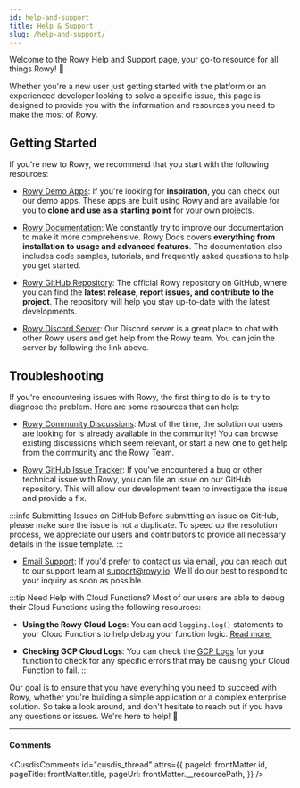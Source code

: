 ```yaml
---
id: help-and-support
title: Help & Support
slug: /help-and-support/
---
```



Welcome to the Rowy Help and Support page, your go-to resource for all things Rowy! 🌟

Whether you're a new user just getting started with the platform or an experienced developer looking to solve a specific issue, this page is designed to provide you with the information and resources you need to make the most of Rowy.

## Getting Started

If you're new to Rowy, we recommend that you start with the following resources:

- [Rowy Demo Apps](https://demo.rowy.io/): If you're looking for **inspiration**, you can check out our demo apps. These apps are built using Rowy and are available for you to **clone and use as a starting point** for your own projects.

- [Rowy Documentation](https://docs.rowy.io/): We constantly try to improve our documentation to make it more comprehensive. Rowy Docs covers **everything from installation to usage and advanced features**. The documentation also includes code samples, tutorials, and frequently asked questions to help you get started.

- [Rowy GitHub Repository](https://github.com/rowyio/rowy): The official Rowy repository on GitHub, where you can find the **latest release, report issues, and contribute to the project**. The repository will help you stay up-to-date with the latest developments.

- [Rowy Discord Server](https://discord.com/invite/B8yAD5PDX4): Our Discord server is a great place to chat with other Rowy users and get help from the Rowy team. You can join the server by following the link above.


## Troubleshooting

If you're encountering issues with Rowy, the first thing to do is to try to diagnose the problem. Here are some resources that can help:

- [Rowy Community Discussions](https://github.com/rowyio/rowy/discussions): Most of the time, the solution our users are looking for is already available in the community! You can browse existing discussions which seem relevant, or start a new one to get help from the community and the Rowy Team.

- [Rowy GitHub Issue Tracker](https://github.com/rowyio/rowy/issues): If you've encountered a bug or other technical issue with Rowy, you can file an issue on our GitHub repository. This will allow our development team to investigate the issue and provide a fix.

:::info Submitting Issues on GitHub
Before submitting an issue on GitHub, please make sure the issue is not a duplicate. To speed up the resolution process, we appreciate our users and contributors to provide all necessary details in the issue template.
:::

- [Email Support](mailto:support@rowy.io): If you'd prefer to contact us via email, you can reach out to our support team at support@rowy.io. We'll do our best to respond to your inquiry as soon as possible.

:::tip Need Help with Cloud Functions?
Most of our users are able to debug their Cloud Functions using the following resources:
- **Using the Rowy Cloud Logs**: You can add `logging.log()` statements to your Cloud Functions to help debug your function logic. [Read more.](https://docs.rowy.io/cloud-logs)

- **Checking GCP Cloud Logs**: You can check the [GCP Logs](https://console.cloud.google.com/logs) for your function to check for any specific errors that may be causing your Cloud Function to fail.
:::


Our goal is to ensure that you have everything you need to succeed with Rowy, whether you're building a simple application or a complex enterprise solution. So take a look around, and don't hesitate to reach out if you have any questions or issues. We're here to help! 🙌

<hr />

#### Comments

<CusdisComments
  id="cusdis_thread"
  attrs={{
    pageId: frontMatter.id,
    pageTitle: frontMatter.title,
    pageUrl: frontMatter.__resourcePath,
  }} 
/>